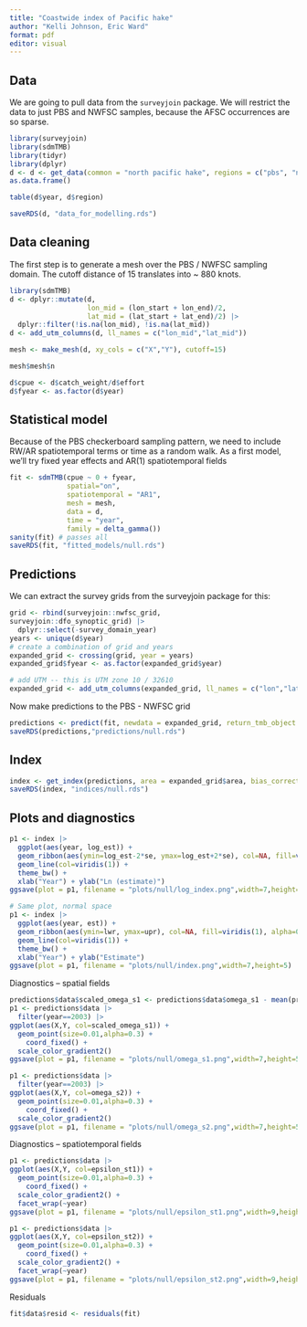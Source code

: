 ```yaml
---
title: "Coastwide index of Pacific hake"
author: "Kelli Johnson, Eric Ward"
format: pdf
editor: visual
---
```


## Data

We are going to pull data from the `surveyjoin` package. We will restrict the data to just PBS and NWFSC samples, because the AFSC occurrences are so sparse.

```r
library(surveyjoin)
library(sdmTMB)
library(tidyr)
library(dplyr)
d <- d <- get_data(common = "north pacific hake", regions = c("pbs", "nwfsc"), years = 2003:2023) |>
as.data.frame()

table(d$year, d$region)

saveRDS(d, "data_for_modelling.rds")
```

## Data cleaning

The first step is to generate a mesh over the PBS / NWFSC sampling domain. The cutoff distance of 15 translates into \~ 880 knots.

```r
library(sdmTMB)
d <- dplyr::mutate(d, 
                   lon_mid = (lon_start + lon_end)/2,
                   lat_mid = (lat_start + lat_end)/2) |>
  dplyr::filter(!is.na(lon_mid), !is.na(lat_mid))
d <- add_utm_columns(d, ll_names = c("lon_mid","lat_mid"))

mesh <- make_mesh(d, xy_cols = c("X","Y"), cutoff=15)

mesh$mesh$n

```

```r
d$cpue <- d$catch_weight/d$effort
d$fyear <- as.factor(d$year)

```

## Statistical model

Because of the PBS checkerboard sampling pattern, we need to include RW/AR spatiotemporal terms or time as a random walk. As a first model, we'll try fixed year effects and AR(1) spatiotemporal fields

```r

fit <- sdmTMB(cpue ~ 0 + fyear,
              spatial="on",
              spatiotemporal = "AR1",
              mesh = mesh,
              data = d,
              time = "year",
              family = delta_gamma())
sanity(fit) # passes all
saveRDS(fit, "fitted_models/null.rds")
```

## Predictions

We can extract the survey grids from the surveyjoin package for this:

```r
grid <- rbind(surveyjoin::nwfsc_grid,
surveyjoin::dfo_synoptic_grid) |>
  dplyr::select(-survey_domain_year)
years <- unique(d$year)
# create a combination of grid and years
expanded_grid <- crossing(grid, year = years)
expanded_grid$fyear <- as.factor(expanded_grid$year)

# add UTM -- this is UTM zone 10 / 32610
expanded_grid <- add_utm_columns(expanded_grid, ll_names = c("lon","lat"), utm_crs = get_crs(d, ll_names = c("lon_mid","lat_mid")))
```

Now make predictions to the PBS - NWFSC grid

```r
predictions <- predict(fit, newdata = expanded_grid, return_tmb_object = TRUE)
saveRDS(predictions,"predictions/null.rds")
```

## Index

```r
index <- get_index(predictions, area = expanded_grid$area, bias_correct = TRUE)
saveRDS(index, "indices/null.rds")
```

## Plots and diagnostics

```r
p1 <- index |>
  ggplot(aes(year, log_est)) + 
  geom_ribbon(aes(ymin=log_est-2*se, ymax=log_est+2*se), col=NA, fill=viridis(1), alpha=0.5) + 
  geom_line(col=viridis(1)) + 
  theme_bw() + 
  xlab("Year") + ylab("Ln (estimate)")
ggsave(plot = p1, filename = "plots/null/log_index.png",width=7,height=5)

# Same plot, normal space
p1 <- index |>
  ggplot(aes(year, est)) + 
  geom_ribbon(aes(ymin=lwr, ymax=upr), col=NA, fill=viridis(1), alpha=0.5) + 
  geom_line(col=viridis(1)) + 
  theme_bw() + 
  xlab("Year") + ylab("Estimate")
ggsave(plot = p1, filename = "plots/null/index.png",width=7,height=5)
```

Diagnostics – spatial fields

```r
predictions$data$scaled_omega_s1 <- predictions$data$omega_s1 - mean(predictions$data$omega_s1)
p1 <- predictions$data |> 
  filter(year==2003) |>
ggplot(aes(X,Y, col=scaled_omega_s1)) + 
  geom_point(size=0.01,alpha=0.3) +
    coord_fixed() + 
  scale_color_gradient2()
ggsave(plot = p1, filename = "plots/null/omega_s1.png",width=7,height=5)

p1 <- predictions$data |> 
  filter(year==2003) |>
ggplot(aes(X,Y, col=omega_s2)) + 
  geom_point(size=0.01,alpha=0.3) +
    coord_fixed() + 
  scale_color_gradient2()
ggsave(plot = p1, filename = "plots/null/omega_s2.png",width=7,height=5)
```

Diagnostics – spatiotemporal fields

```r
p1 <- predictions$data |> 
ggplot(aes(X,Y, col=epsilon_st1)) + 
  geom_point(size=0.01,alpha=0.3) +
    coord_fixed() + 
  scale_color_gradient2() + 
  facet_wrap(~year)
ggsave(plot = p1, filename = "plots/null/epsilon_st1.png",width=9,height=7)

p1 <- predictions$data |> 
ggplot(aes(X,Y, col=epsilon_st2)) + 
  geom_point(size=0.01,alpha=0.3) +
    coord_fixed() + 
  scale_color_gradient2() + 
  facet_wrap(~year)
ggsave(plot = p1, filename = "plots/null/epsilon_st2.png",width=9,height=7)
```

Residuals

```r
fit$data$resid <- residuals(fit)
```
